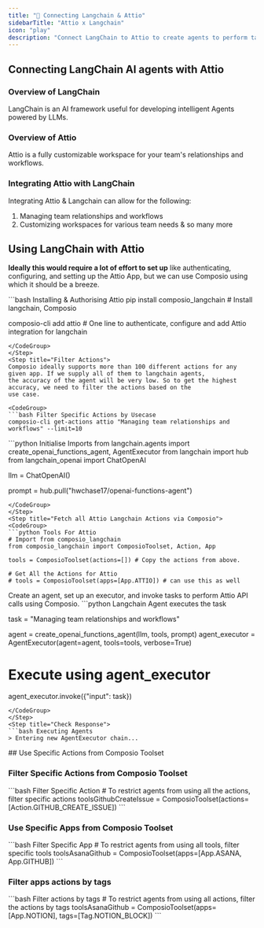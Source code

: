 ```yaml
---
title: "🚀 Connecting Langchain & Attio"
sidebarTitle: "Attio x Langchain"
icon: "play"
description: "Connect LangChain to Attio to create agents to perform tasks using natural language"
---
```


## Connecting LangChain AI agents with Attio

### Overview of LangChain

LangChain is an AI framework useful for developing intelligent Agents powered by LLMs.

### Overview of Attio

Attio is a fully customizable workspace for your team's relationships and workflows.

### Integrating Attio with LangChain

Integrating Attio & Langchain can allow for the following:

1. Managing team relationships and workflows
2. Customizing workspaces for various team needs
& so many more

## Using LangChain with Attio

<Steps>
<Step title="Setting Up the Environment">

**Ideally this would require a lot of effort to set up** like authenticating, configuring, and setting up the Attio App, but we can use Composio using which it should be a breeze.

<CodeGroup>
```bash Installing & Authorising Attio
pip install composio_langchain # Install langchain, Composio 

composio-cli add attio # One line to authenticate, configure and add Attio integration for langchain
```
</CodeGroup>
</Step>
<Step title="Filter Actions">
Composio ideally supports more than 100 different actions for any given app. If we supply all of them to langchain agents, 
the accuracy of the agent will be very low. So to get the highest accuracy, we need to filter the actions based on the 
use case.

<CodeGroup>
```bash Filter Specific Actions by Usecase
composio-cli get-actions attio "Managing team relationships and workflows" --limit=10
```
</CodeGroup>

</Step>
<Step title="Import Base Packages">

<CodeGroup>
```python Initialise Imports
from langchain.agents import create_openai_functions_agent, AgentExecutor
from langchain import hub
from langchain_openai import ChatOpenAI


llm = ChatOpenAI()

prompt = hub.pull("hwchase17/openai-functions-agent")
```
</CodeGroup>
</Step>
<Step title="Fetch all Attio Langchain Actions via Composio">
<CodeGroup>
```python Tools For Attio
# Import from composio_langchain
from composio_langchain import ComposioToolset, Action, App

tools = ComposioToolset(actions=[]) # Copy the actions from above. 

# Get All the Actions for Attio
# tools = ComposioToolset(apps=[App.ATTIO]) # can use this as well
```
</CodeGroup>
</Step>
<Step title="Execute the Agent">
Create an agent, set up an executor, and invoke tasks to perform Attio API calls using Composio. 
<CodeGroup>
```python Langchain Agent executes the task

task = "Managing team relationships and workflows"

agent = create_openai_functions_agent(llm, tools, prompt)
agent_executor = AgentExecutor(agent=agent, tools=tools, verbose=True)

# Execute using agent_executor
agent_executor.invoke({"input": task})
```
</CodeGroup>
</Step>
<Step title="Check Response">
```bash Executing Agents
> Entering new AgentExecutor chain...
```
</Step>
</Steps>
## Use Specific Actions from Composio Toolset

### Filter Specific Actions from Composio Toolset

<CodeGroup>
```bash Filter Specific Action
# To restrict agents from using all the actions, filter specific actions
toolsGithubCreateIssue = ComposioToolset(actions=[Action.GITHUB_CREATE_ISSUE])
```
</CodeGroup>

### Use Specific Apps from Composio Toolset
<CodeGroup>
```bash Filter Specific App
# To restrict agents from using all tools, filter specific tools
toolsAsanaGithub = ComposioToolset(apps=[App.ASANA, App.GITHUB])
```
</CodeGroup>

### Filter apps actions by tags 
<CodeGroup>
```bash Filter actions by tags
# To restrict agents from using all actions, filter the actions by tags
toolsAsanaGithub = ComposioToolset(apps=[App.NOTION], tags=[Tag.NOTION_BLOCK])
```
</CodeGroup>

